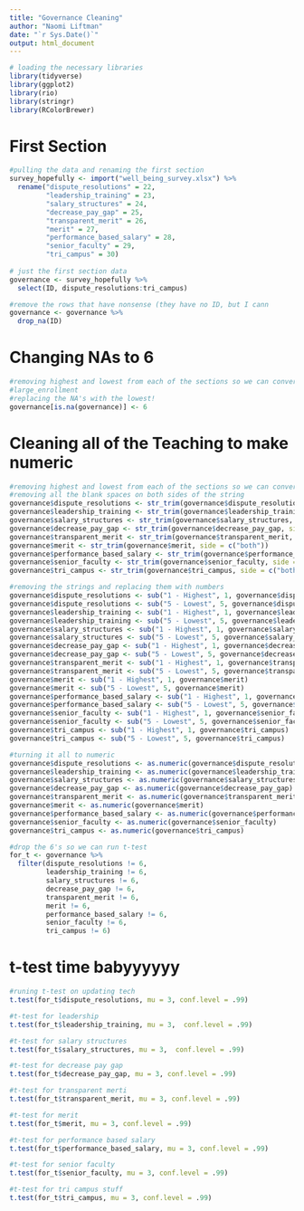 ```yaml
---
title: "Governance Cleaning"
author: "Naomi Liftman"
date: "`r Sys.Date()`"
output: html_document
---
```


```r
# loading the necessary libraries
library(tidyverse)
library(ggplot2)
library(rio)
library(stringr)
library(RColorBrewer)
```

# First Section

```r
#pulling the data and renaming the first section
survey_hopefully <- import("well_being_survey.xlsx") %>% 
  rename("dispute_resolutions" = 22,
         "leadership_training" = 23,
         "salary_structures" = 24,
         "decrease_pay_gap" = 25,
         "transparent_merit" = 26,
         "merit" = 27,
         "performance_based_salary" = 28,
         "senior_faculty" = 29,
         "tri_campus" = 30)
  
# just the first section data
governance <- survey_hopefully %>% 
  select(ID, dispute_resolutions:tri_campus)

#remove the rows that have nonsense (they have no ID, but I cann
governance <- governance %>% 
  drop_na(ID)
```

# Changing NAs to 6
```r
#removing highest and lowest from each of the sections so we can convert to numeric
#large_enrollment
#replacing the NA's with the lowest!
governance[is.na(governance)] <- 6
```

# Cleaning all of the Teaching to make numeric

```r
#removing highest and lowest from each of the sections so we can convert to numeric
#removing all the blank spaces on both sides of the string
governance$dispute_resolutions <- str_trim(governance$dispute_resolutions, side = c("both"))
governance$leadership_training <- str_trim(governance$leadership_training, side = c("both"))
governance$salary_structures <- str_trim(governance$salary_structures, side = c("both"))
governance$decrease_pay_gap <- str_trim(governance$decrease_pay_gap, side = c("both"))
governance$transparent_merit <- str_trim(governance$transparent_merit, side = c("both"))
governance$merit <- str_trim(governance$merit, side = c("both"))
governance$performance_based_salary <- str_trim(governance$performance_based_salary, side = c("both"))
governance$senior_faculty <- str_trim(governance$senior_faculty, side = c("both"))
governance$tri_campus <- str_trim(governance$tri_campus, side = c("both"))

#removing the strings and replacing them with numbers
governance$dispute_resolutions <- sub("1 - Highest", 1, governance$dispute_resolutions)
governance$dispute_resolutions <- sub("5 - Lowest", 5, governance$dispute_resolutions)
governance$leadership_training <- sub("1 - Highest", 1, governance$leadership_training)
governance$leadership_training <- sub("5 - Lowest", 5, governance$leadership_training)
governance$salary_structures <- sub("1 - Highest", 1, governance$salary_structures)
governance$salary_structures <- sub("5 - Lowest", 5, governance$salary_structures)
governance$decrease_pay_gap <- sub("1 - Highest", 1, governance$decrease_pay_gap)
governance$decrease_pay_gap <- sub("5 - Lowest", 5, governance$decrease_pay_gap)
governance$transparent_merit <- sub("1 - Highest", 1, governance$transparent_merit)
governance$transparent_merit <- sub("5 - Lowest", 5, governance$transparent_merit)
governance$merit <- sub("1 - Highest", 1, governance$merit)
governance$merit <- sub("5 - Lowest", 5, governance$merit)
governance$performance_based_salary <- sub("1 - Highest", 1, governance$performance_based_salary)
governance$performance_based_salary <- sub("5 - Lowest", 5, governance$performance_based_salary)
governance$senior_faculty <- sub("1 - Highest", 1, governance$senior_faculty)
governance$senior_faculty <- sub("5 - Lowest", 5, governance$senior_faculty)
governance$tri_campus <- sub("1 - Highest", 1, governance$tri_campus)
governance$tri_campus <- sub("5 - Lowest", 5, governance$tri_campus)

#turning it all to numeric
governance$dispute_resolutions <- as.numeric(governance$dispute_resolutions)
governance$leadership_training <- as.numeric(governance$leadership_training)
governance$salary_structures <- as.numeric(governance$salary_structures)
governance$decrease_pay_gap <- as.numeric(governance$decrease_pay_gap)
governance$transparent_merit <- as.numeric(governance$transparent_merit)
governance$merit <- as.numeric(governance$merit)
governance$performance_based_salary <- as.numeric(governance$performance_based_salary)
governance$senior_faculty <- as.numeric(governance$senior_faculty)
governance$tri_campus <- as.numeric(governance$tri_campus)

#drop the 6's so we can run t-test
for_t <- governance %>% 
  filter(dispute_resolutions != 6,
         leadership_training != 6,
         salary_structures != 6,
         decrease_pay_gap != 6,
         transparent_merit != 6,
         merit != 6,
         performance_based_salary != 6,
         senior_faculty != 6,
         tri_campus != 6)
```

# t-test time babyyyyyy

```r
#runing t-test on updating tech
t.test(for_t$dispute_resolutions, mu = 3, conf.level = .99)

#t-test for leadership
t.test(for_t$leadership_training, mu = 3,  conf.level = .99)

#t-test for salary structures
t.test(for_t$salary_structures, mu = 3,  conf.level = .99)

#t-test for decrease pay gap
t.test(for_t$decrease_pay_gap, mu = 3, conf.level = .99)

#t-test for transparent merti 
t.test(for_t$transparent_merit, mu = 3, conf.level = .99)

#t-test for merit
t.test(for_t$merit, mu = 3, conf.level = .99)

#t-test for performance based salary
t.test(for_t$performance_based_salary, mu = 3, conf.level = .99)

#t-test for senior faculty
t.test(for_t$senior_faculty, mu = 3, conf.level = .99)

#t-test for tri campus stuff
t.test(for_t$tri_campus, mu = 3, conf.level = .99)
```

